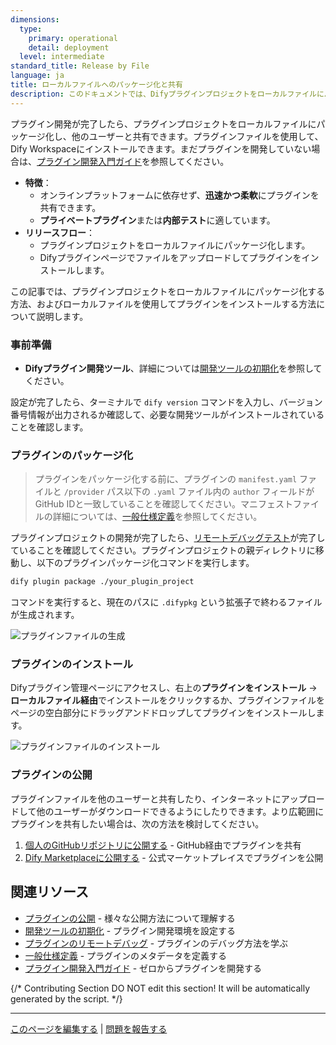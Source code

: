 ```yaml
---
dimensions:
  type:
    primary: operational
    detail: deployment
  level: intermediate
standard_title: Release by File
language: ja
title: ローカルファイルへのパッケージ化と共有
description: このドキュメントでは、Difyプラグインプロジェクトをローカルファイルにパッケージ化し、他のユーザーと共有するための詳細な手順を説明します。内容には、プラグインのパッケージ化前の準備作業、Difyプラグイン開発ツールを使用したパッケージ化コマンドの実行、生成された.difypkgファイルのインストール方法、およびプラグインファイルを他のユーザーと共有する方法が含まれます。
---
```


プラグイン開発が完了したら、プラグインプロジェクトをローカルファイルにパッケージ化し、他のユーザーと共有できます。プラグインファイルを使用して、Dify Workspaceにインストールできます。まだプラグインを開発していない場合は、[プラグイン開発入門ガイド](/plugin-dev-ja/0211-getting-started-dify-tool)を参照してください。

* **特徴**：
  * オンラインプラットフォームに依存せず、**迅速かつ柔軟**にプラグインを共有できます。
  * **プライベートプラグイン**または**内部テスト**に適しています。
* **リリースフロー**：
  * プラグインプロジェクトをローカルファイルにパッケージ化します。
  * Difyプラグインページでファイルをアップロードしてプラグインをインストールします。

この記事では、プラグインプロジェクトをローカルファイルにパッケージ化する方法、およびローカルファイルを使用してプラグインをインストールする方法について説明します。

### 事前準備

* **Difyプラグイン開発ツール**、詳細については[開発ツールの初期化](/plugin-dev-ja/0221-initialize-development-tools)を参照してください。

設定が完了したら、ターミナルで `dify version` コマンドを入力し、バージョン番号情報が出力されるか確認して、必要な開発ツールがインストールされていることを確認します。

### プラグインのパッケージ化

> プラグインをパッケージ化する前に、プラグインの `manifest.yaml` ファイルと `/provider` パス以下の `.yaml` ファイル内の `author` フィールドがGitHub IDと一致していることを確認してください。マニフェストファイルの詳細については、[一般仕様定義](/plugin-dev-ja/0411-general-specifications)を参照してください。

プラグインプロジェクトの開発が完了したら、[リモートデバッグテスト](/plugin-dev-ja/0411-remote-debug-a-plugin)が完了していることを確認してください。プラグインプロジェクトの親ディレクトリに移動し、以下のプラグインパッケージ化コマンドを実行します。

```bash
dify plugin package ./your_plugin_project
```

コマンドを実行すると、現在のパスに `.difypkg` という拡張子で終わるファイルが生成されます。

![プラグインファイルの生成](https://assets-docs.dify.ai/2024/12/98e09c04273eace8fe6e5ac976443cca.png)

### プラグインのインストール

Difyプラグイン管理ページにアクセスし、右上の**プラグインをインストール** → **ローカルファイル経由**でインストールをクリックするか、プラグインファイルをページの空白部分にドラッグアンドドロップしてプラグインをインストールします。

![プラグインファイルのインストール](https://assets-docs.dify.ai/2024/12/8c31c4025a070f23455799f942b91a57.png)

### プラグインの公開

プラグインファイルを他のユーザーと共有したり、インターネットにアップロードして他のユーザーがダウンロードできるようにしたりできます。より広範囲にプラグインを共有したい場合は、次の方法を検討してください。

1. [個人のGitHubリポジトリに公開する](/plugin-dev-ja/0322-release-to-individual-github-repo) - GitHub経由でプラグインを共有
2. [Dify Marketplaceに公開する](/plugin-dev-ja/0322-release-to-dify-marketplace) - 公式マーケットプレイスでプラグインを公開

## 関連リソース

- [プラグインの公開](/plugin-dev-ja/0321-release-overview) - 様々な公開方法について理解する
- [開発ツールの初期化](/plugin-dev-ja/0221-initialize-development-tools) - プラグイン開発環境を設定する
- [プラグインのリモートデバッグ](/plugin-dev-ja/0411-remote-debug-a-plugin) - プラグインのデバッグ方法を学ぶ
- [一般仕様定義](/plugin-dev-ja/0411-general-specifications) - プラグインのメタデータを定義する
- [プラグイン開発入門ガイド](/plugin-dev-ja/0211-getting-started-dify-tool) - ゼロからプラグインを開発する

{/*
Contributing Section
DO NOT edit this section!
It will be automatically generated by the script.
*/}

---

[このページを編集する](https://github.com/langgenius/dify-docs/edit/main/plugin-dev-ja/0322-release-by-file.mdx) | [問題を報告する](https://github.com/langgenius/dify-docs/issues/new?template=docs.yml)

